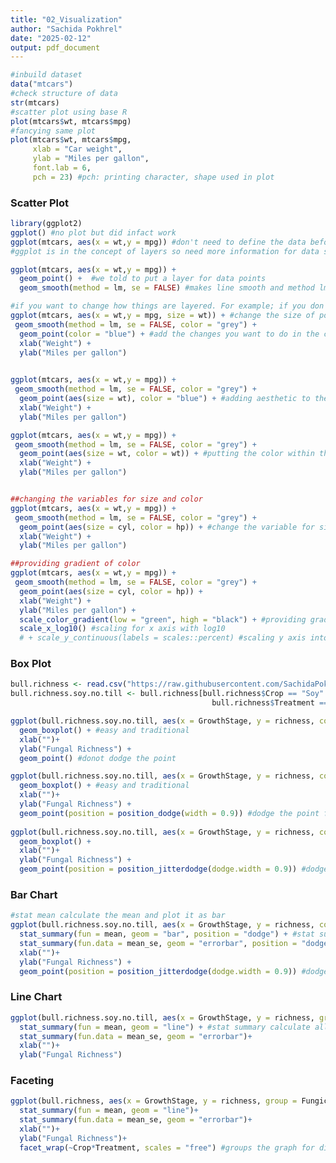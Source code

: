 ```yaml
---
title: "02_Visualization"
author: "Sachida Pokhrel"
date: "2025-02-12"
output: pdf_document
---
```



```r
#inbuild dataset
data("mtcars")
#check structure of data
str(mtcars)
#scatter plot using base R
plot(mtcars$wt, mtcars$mpg)
#fancying same plot
plot(mtcars$wt, mtcars$mpg, 
     xlab = "Car weight",
     ylab = "Miles per gallon",
     font.lab = 6,
     pch = 23) #pch: printing character, shape used in plot
```

### Scatter Plot ###
```r
library(ggplot2)
ggplot() #no plot but did infact work
ggplot(mtcars, aes(x = wt,y = mpg)) #don't need to define the data before the column, just use column name
#ggplot is in the concept of layers so need more information for data structure 

ggplot(mtcars, aes(x = wt,y = mpg)) +
  geom_point() +  #we told to put a layer for data points
  geom_smooth(method = lm, se = FALSE) #makes line smooth and method lm gives it a linear model and makes a best fitting model for linear relationship, se FALSE removes confidence interval

#if you want to change how things are layered. For example; if you don't want the line to cover points, change the order for it.
ggplot(mtcars, aes(x = wt,y = mpg, size = wt)) + #change the size of point according to weight which is applied to all the command along the line in all layers
 geom_smooth(method = lm, se = FALSE, color = "grey") +
  geom_point(color = "blue") + #add the changes you want to do in the code where it is mentioned, here I put the color blue to change the color of points
  xlab("Weight") +
  ylab("Miles per gallon")
  

ggplot(mtcars, aes(x = wt,y = mpg)) + 
 geom_smooth(method = lm, se = FALSE, color = "grey") +
  geom_point(aes(size = wt), color = "blue") + #adding aesthetic to the point only change the point and not the all layers
  xlab("Weight") +
  ylab("Miles per gallon")

ggplot(mtcars, aes(x = wt,y = mpg)) + 
 geom_smooth(method = lm, se = FALSE, color = "grey") +
  geom_point(aes(size = wt, color = wt)) + #putting the color within the aesthetic changes the color of the points too according to the weight
  xlab("Weight") +
  ylab("Miles per gallon")


##changing the variables for size and color
ggplot(mtcars, aes(x = wt,y = mpg)) + 
 geom_smooth(method = lm, se = FALSE, color = "grey") +
  geom_point(aes(size = cyl, color = hp)) + #change the variable for size and color here
  xlab("Weight") +
  ylab("Miles per gallon")

##providing gradient of color
ggplot(mtcars, aes(x = wt,y = mpg)) + 
 geom_smooth(method = lm, se = FALSE, color = "grey") +
  geom_point(aes(size = cyl, color = hp)) + 
  xlab("Weight") +
  ylab("Miles per gallon") +
  scale_color_gradient(low = "green", high = "black") + #providing gradient for the point
  scale_x_log10() #scaling for x axis with log10 
  # + scale_y_continuous(labels = scales::percent) #scaling y axis into percentage

```
### Box Plot ###
```r
bull.richness <- read.csv("https://raw.githubusercontent.com/SachidaPokhrel/Class_Reproducibility/refs/heads/main/Bull_richness.csv")
bull.richness.soy.no.till <- bull.richness[bull.richness$Crop == "Soy" &
                                             bull.richness$Treatment == "No-till",] #subset for soy and no till

ggplot(bull.richness.soy.no.till, aes(x = GrowthStage, y = richness, color = Fungicide)) +
  geom_boxplot() + #easy and traditional 
  xlab("")+
  ylab("Fungal Richness") +
  geom_point() #donot dodge the point

ggplot(bull.richness.soy.no.till, aes(x = GrowthStage, y = richness, color = Fungicide)) +
  geom_boxplot() + #easy and traditional 
  xlab("")+
  ylab("Fungal Richness") +
  geom_point(position = position_dodge(width = 0.9)) #dodge the point for the width of 0.9 from the column
  
ggplot(bull.richness.soy.no.till, aes(x = GrowthStage, y = richness, color = Fungicide)) +
  geom_boxplot() + 
  xlab("")+
  ylab("Fungal Richness") +
  geom_point(position = position_jitterdodge(dodge.width = 0.9)) #dodge from the position and jitterdodge for not overlapping the points
```
### Bar Chart ###
```r
#stat mean calculate the mean and plot it as bar
ggplot(bull.richness.soy.no.till, aes(x = GrowthStage, y = richness, color = Fungicide, fill = Fungicide)) + #change the color into fill to fill the whole bar with color and keep the color command too to keep the error bar and point color as same as bars
  stat_summary(fun = mean, geom = "bar", position = "dodge") + #stat summary calculate all summary and fun.mean plots the mean as a bar
  stat_summary(fun.data = mean_se, geom = "errorbar", position = "dodge" )+
  xlab("")+
  ylab("Fungal Richness") +
  geom_point(position = position_jitterdodge(dodge.width = 0.9)) #dodge the point for the width of 0.9 from the column
```
### Line Chart ###

```r
ggplot(bull.richness.soy.no.till, aes(x = GrowthStage, y = richness, group = Fungicide, color = Fungicide)) + #grouping variable as Fungicide that allow us to draw line from one to the other within the same group
  stat_summary(fun = mean, geom = "line") + #stat summary calculate all summary and fun.mean plots the mean as a line
  stat_summary(fun.data = mean_se, geom = "errorbar")+
  xlab("")+
  ylab("Fungal Richness") 

```
### Faceting ###
```r
ggplot(bull.richness, aes(x = GrowthStage, y = richness, group = Fungicide, color = Fungicide))+
  stat_summary(fun = mean, geom = "line")+
  stat_summary(fun.data = mean_se, geom = "errorbar")+
  xlab("")+
  ylab("Fungal Richness")+
  facet_wrap(~Crop*Treatment, scales = "free") #groups the graph for different treatments and scales free removes the unused bar area. We can also swap things around to change the order of treatments.

```


